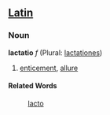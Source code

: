 ==[[Latin]]==
===Noun===
'''lactatio''' ''f'' (Plural: [[lactationes]])

#[[enticement]], [[allure]]
====Related Words====
: [[lacto]]